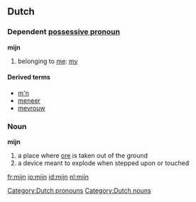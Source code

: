 == Dutch ==
=== Dependent [[possessive pronoun]] ===
'''mijn'''
# belonging to [[me]]: [[my]]

====Derived terms====
* [[m'n]]
* [[meneer]]
* [[mevrouw]]

=== Noun ===
'''mijn''' {{f}}
#a place where [[ore]] is taken out of the ground
#a device meant to explode when stepped upon or touched

[[Category:Dutch pronouns]]
[[Category:Dutch nouns]]

[[fr:mijn]]
[[io:mijn]]
[[id:mijn]]
[[nl:mijn]]